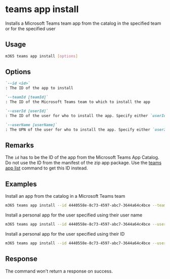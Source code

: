 
# teams app install

Installs a Microsoft Teams team app from the catalog in the specified team or for the specified user

## Usage

```sh
m365 teams app install [options]
```

## Options

```md defintion-list
`--id <id>`
: The ID of the app to install

`--teamId [teamId]`
: The ID of the Microsoft Teams team to which to install the app

`--userId [userId]`
: The ID of the user for who to install the app. Specify either `userId` or `userName` to install a personal app for a user.

`--userName [userName]`
: The UPN of the user for who to install the app. Specify either `userId` or `userName` to install a personal app for a user.
```

<Global />

## Remarks

The `id` has to be the ID of the app from the Microsoft Teams App Catalog. Do not use the ID from the manifest of the zip app package. Use the [teams app list](./app-list.mdx) command to get this ID instead.

## Examples

Install an app from the catalog in a Microsoft Teams team

```sh
m365 teams app install --id 4440558e-8c73-4597-abc7-3644a64c4bce --teamId 2609af39-7775-4f94-a3dc-0dd67657e900
```

Install a personal app for the user specified using their user name

```sh
m365 teams app install --id 4440558e-8c73-4597-abc7-3644a64c4bce --userName steve@contoso.com
```

Install a personal app for the user specified using their ID

```sh
m365 teams app install --id 4440558e-8c73-4597-abc7-3644a64c4bce --userId 2609af39-7775-4f94-a3dc-0dd67657e900
```

## Response

The command won't return a response on success.

